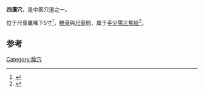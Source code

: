 '''四瀆穴'''，是中医穴道之一。

位于尺骨鷹嘴下5寸<ref>{{Cite book|title=经络全书 典藏精品版|last=臧俊岐主编|first=|publisher=哈尔滨：黑龙江科学技术出版社|year=2012年8月|isbn=978-7-5388-7246-0|location=|pages=252}}</ref>，[[橈骨|橈骨]]與[[尺骨|尺骨]]間，属于[[手少陽三焦經|手少陽三焦經]]<ref>{{Cite book|title=中国中医药学术语集成 治则治法与针灸学|last=曹洪欣，刘保延总主编；李剑，曾召主编|first=|publisher=北京：中医古籍出版社|year=2006年3月|isbn=7-80174-369-5|location=|pages=80}}</ref>。

==参考==
{{reflist}}
{{手少陽三焦經}}
[[Category:腧穴|Category:腧穴]]